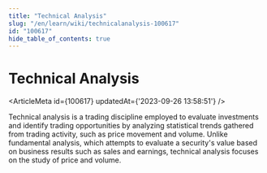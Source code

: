```yaml
---
title: "Technical Analysis"
slug: "/en/learn/wiki/technicalanalysis-100617"
id: "100617"
hide_table_of_contents: true
---
```



# Technical Analysis

<ArticleMeta id={100617} updatedAt={'2023-09-26 13:58:51'} />
<div className='border-solid border-b border-t-0 my-4 border-[var(--ifm-color-gray-300)]' />

Technical analysis is a trading discipline employed to evaluate investments and identify trading opportunities by analyzing statistical trends gathered from trading activity, such as price movement and volume. Unlike fundamental analysis, which attempts to evaluate a security's value based on business results such as sales and earnings, technical analysis focuses on the study of price and volume.
